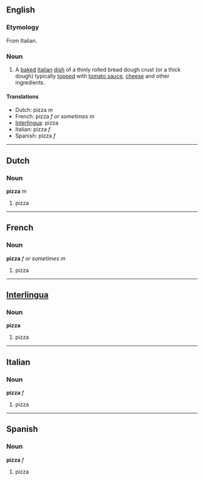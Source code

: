 ==English==
===Etymology===
From Italian.

===Noun===
# A [[baked]] [[Italian]] [[dish]] of a thinly rolled bread dough crust (or a thick dough) typically [[top]]ped with [[tomato sauce]], [[cheese]] and other ingredients.

====Translations====
*Dutch: pizza ''m''
*French: pizza ''f or sometimes m''
*[[Interlingua]]: pizza
*Italian: pizza ''f''
*Spanish: pizza ''f''

----
==Dutch==
===Noun===
'''pizza''' ''m''

#pizza

----
==French==
===Noun===
'''pizza''' ''f or sometimes m''

#pizza

----
==[[Interlingua]]==
===Noun===
'''pizza'''

#pizza

----
==Italian==
===Noun===
'''pizza''' ''f''

#pizza

----
==Spanish==
===Noun===
'''pizza''' ''f''

#pizza